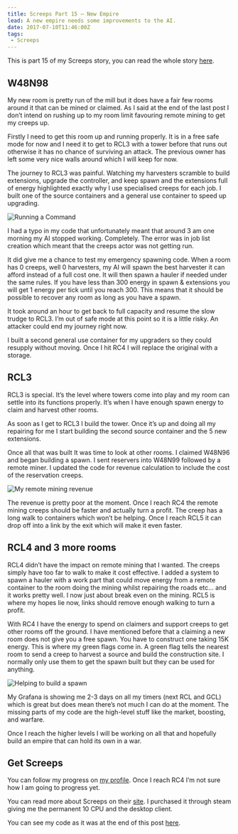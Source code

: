 ```yaml
---
title: Screeps Part 15 – New Empire
lead: A new empire needs some improvements to the AI.
date: 2017-07-10T11:46:00Z
tags:
 - Screeps
---
```

This is part 15 of my Screeps story, you can read the whole story [here](/articles/screeps).

## W48N98

My new room is pretty run of the mill but it does have a fair few rooms around it that can be mined or claimed. As I said at the end of the last post I don’t intend on rushing up to my room limit favouring remote mining to get my creeps up.

Firstly I need to get this room up and running properly. It is in a free safe mode for now and I need it to get to RCL3 with a tower before that runs out otherwise it has no chance of surviving an attack. The previous owner has left some very nice walls around which I will keep for now.

The journey to RCL3 was painful. Watching my harvesters scramble to build extensions, upgrade the controller, and keep spawn and the extensions full of energy highlighted exactly why I use specialised creeps for each job. I built one of the source containers and a general use container to speed up upgrading.

![Running a Command](/img/posts/2017-07-10-screeps-part-15-new-empire/cmd.png)

I had a typo in my code that unfortunately meant that around 3 am one morning my AI stopped working. Completely. The error was in job list creation which meant that the creeps actor was not getting run.

It did give me a chance to test my emergency spawning code. When a room has 0 creeps, well 0 harvesters, my AI will spawn the best harvester it can afford instead of a full cost one. It will then spawn a hauler if needed under the same rules. If you have less than 300 energy in spawn & extensions you will get 1 energy per tick until you reach 300. This means that it should be possible to recover any room as long as you have a spawn.

It took around an hour to get back to full capacity and resume the slow trudge to RCL3. I’m out of safe mode at this point so it is a little risky. An attacker could end my journey right now.

I built a second general use container for my upgraders so they could resupply without moving. Once I hit RC4 I will replace the original with a storage.

## RCL3

RCL3 is special. It’s the level where towers come into play and my room can settle into its functions properly. It’s when I have enough spawn energy to claim and harvest other rooms.

As soon as I get to RCL3 I build the tower. Once it’s up and doing all my repairing for me I start building the second source container and the 5 new extensions.

Once all that was built It was time to look at other rooms. I claimed W48N96 and began building a spawn. I sent reservers into W48N99 followed by a remote miner. I updated the code for revenue calculation to include the cost of the reservation creeps.

![My remote mining revenue](/img/posts/2017-07-10-screeps-part-15-new-empire/revenue.png)

The revenue is pretty poor at the moment. Once I reach RC4 the remote mining creeps should be faster and actually turn a profit. The creep has a long walk to containers which won’t be helping. Once I reach RCL5 it can drop off into a link by the exit which will make it even faster.

## RCL4 and 3 more rooms

RCL4 didn’t have the impact on remote mining that I wanted. The creeps simply have too far to walk to make it cost effective. I added a system to spawn a hauler with a work part that could move energy from a remote container to the room doing the mining whilst repairing the roads etc… and it works pretty well. I now just about break even on the mining. RCL5 is where my hopes lie now, links should remove enough walking to turn a profit.

With RC4 I have the energy to spend on claimers and support creeps to get other rooms off the ground. I have mentioned before that a claiming a new room does not give you a free spawn. You have to construct one taking 15K energy. This is where my green flags come in. A green flag tells the nearest room to send a creep to harvest a source and build the construction site. I normally only use them to get the spawn built but they can be used for anything.

![Helping to build a spawn](/img/posts/2017-07-10-screeps-part-15-new-empire/here-to-help.png)

My Grafana is showing me 2-3 days on all my timers (next RCL and GCL) which is great but does mean there’s not much I can do at the moment. The missing parts of my code are the high-level stuff like the market, boosting, and warfare.

Once I reach the higher levels I will be working on all that and hopefully build an empire that can hold its own in a war.

## Get Screeps

You can follow my progress on [my profile](https://screeps.com/a/#!/profile/Arcath). Once I reach RC4 I’m not sure how I am going to progress yet.

You can read more about Screeps on their [site](https://screeps.com/). I purchased it through steam giving me the permanent 10 CPU and the desktop client.

You can see my code as it was at the end of this post [here](https://github.com/Arcath/screeps-code/tree/ef92fd6a94111e9e8322ceb117c779c013d47e48).
